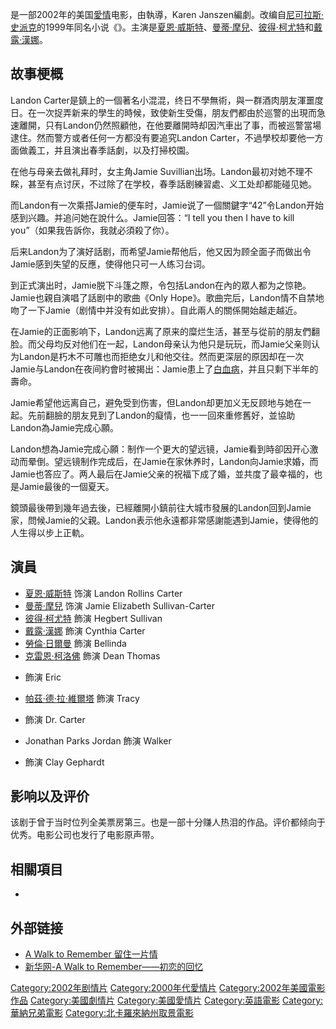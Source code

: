 {{noteTA
|T=zh-cn:初恋的回忆; zh-tw:留住一片情;zh-hk:流星初戀;
|G1=Movie
|G2=Show
|1=zh-cn:初恋的回忆; zh-tw:留住一片情;zh-hk:流星初戀;
}}
{{Infobox film
| name           = 流星初戀
| original_name  = ''A Walk to Remember''
| image          = Walk to remember.jpg
| alt            = 
| caption        =
| director       = {{link-en|亞當·夏克曼|Adam Shankman}}
| producer       = {{Plainlist|
* {{link-en|丹尼斯·蒂·諾威|Denise Di Novi}}
* Hunt Lowry
}}
| screenplay     = Karen Janszen
| based_on       = 《''{{link-en|A Walk to Remember (novel)|A Walk to Remember (novel)|A Walk to Remember}}''》<br />作者：[[尼可拉斯·史派克|尼可拉斯·史派克]]
| starring       = {{Plainlist|
* [[夏恩·威斯特|夏恩·威斯特]]
* [[曼蒂·摩兒|曼蒂·摩兒]]
* [[彼得·柯尤特|彼得·柯尤特]]
* [[戴露·漢娜|戴露·漢娜]]
}}
| music          = {{link-en|默文·華倫|Mervyn Warren}}
| cinematography = {{link-en|胡里奧·麥科特|Julio Macat}}
| editing        = Emma E. Hickox
| studio         = {{Plainlist|
* {{link-en|丹尼斯·蒂·諾威|Denise Di Novi|蒂·諾威影業}}
* Gaylord Films
* Pandora Cinema
}}
| distributor    = [[華納兄弟|華納兄弟]]
| released       =2002年1月25日
| runtime        = 102分鐘<!--Theatrical runtime: 102:05-->
| country        = 美國
| language       = 英語
| budget         = $11,800,000
| gross          = $47,500,000
| cn_name        = 初恋的回忆
| hk_name        = 流星初戀
| tw_name        = 留住一片情
}}
{{作品名稱|name=''A Walk to Remember''|hk=流星初戀|tw=留住一片情|cn=初恋的回忆}}是一部2002年的美国[[愛情片|愛情]]电影，由{{link-en|亞當·夏克曼|Adam Shankman}}執導，Karen Janszen編劇。改编自[[尼可拉斯·史派克|尼可拉斯·史派克]]的1999年同名小说《''{{link-en|A Walk to Remember (novel)|A Walk to Remember (novel)|A Walk to Remember}}''》。主演是[[夏恩·威斯特|夏恩·威斯特]]、[[曼蒂·摩兒|曼蒂·摩兒]]、[[彼得·柯尤特|彼得·柯尤特]]和[[戴露·漢娜|戴露·漢娜]]。

== 故事梗概 ==
Landon Carter是鎮上的一個著名小混混，终日不學無術，與一群酒肉朋友渾噩度日。在一次捉弄新来的學生的時候，致使新生受傷，朋友們都由於巡警的出現而急速離開，只有Landon仍然照顧他，在他要離開時却因汽車出了事，而被巡警當場逮住。然而警方或者任何一方都没有要追究Landon Carter，不過學校却要他一方面做義工，并且演出春季話劇，以及打掃校園。

在他与母亲去做礼拜时，女主角Jamie Suvillian出场。Landon最初对她不理不睬，甚至有点讨厌，不过除了在学校，春季話剧練習處、义工处却都能碰见她。

而Landon有一次乘搭Jamie的便车时，Jamie说了一個關鍵字“42”令Landon开始感到兴趣。并追问她在說什么。Jamie回答：“I tell you then I have to kill you”（如果我告訴你，我就必須殺了你）。

后来Landon为了演好話剧，而希望Jamie帮他后，他又因为顾全面子而做出令Jamie感到失望的反應，使得他只可一人练习台词。

到正式演出时，Jamie脱下斗篷之際，令包括Landon在內的眾人都为之惊艳。Jamie也親自演唱了話剧中的歌曲《Only Hope》。歌曲完后，Landon情不自禁地吻了一下Jamie（剧情中并没有如此安排）。自此兩人的關係開始越走越近。

在Jamie的正面影响下，Landon远离了原来的糜烂生活，甚至与從前的朋友們翻脸。而父母均反对他们在一起，Landon母亲认为他只是玩玩，而Jamie父亲则认为Landon是朽木不可雕也而拒绝女儿和他交往。然而更深层的原因却在一次Jamie与Landon在夜间約會时被揭出：Jamie患上了[[白血病|白血病]]，并且只剩下半年的壽命。

Jamie希望他远离自己，避免受到伤害，但Landon却更加义无反顾地与她在一起。先前翻臉的朋友見到了Landon的癡情，也一一回來重修舊好，並協助Landon為Jamie完成心願。

Landon想為Jamie完成心願：制作一个更大的望远镜，Jamie看到時卻因开心激动而晕倒。望远镜制作完成后，在Jamie在家休养时，Landon向Jamie求婚，而Jamie也答应了。两人最后在Jamie父亲的祝福下成了婚，並共度了最幸福的，也是Jamie最後的一個夏天。

鏡頭最後帶到幾年過去後，已經離開小鎮前往大城市發展的Landon回到Jamie家，問候Jamie的父親。Landon表示他永遠都非常感謝能遇到Jamie，使得他的人生得以步上正軌。

== 演員 ==
* [[夏恩·威斯特|夏恩·威斯特]] 饰演 Landon Rollins Carter
* [[曼蒂·摩兒|曼蒂·摩兒]] 饰演 Jamie Elizabeth Sullivan-Carter
* [[彼得·柯尤特|彼得·柯尤特]] 飾演 Hegbert Sullivan
* [[戴露·漢娜|戴露·漢娜]] 飾演 Cynthia Carter
* [[勞倫·日爾曼|勞倫·日爾曼]] 飾演 Bellinda
* [[克雷恩·柯洛佛|克雷恩·柯洛佛]] 飾演 Dean Thomas
* {{link-en|艾爾·湯普森|Al Thompson (actor)}} 飾演 Eric
* [[帕茲·德·拉·維爾塔|帕茲·德·拉·維爾塔]] 飾演 Tracy
* {{link-en|大衛·李·史密斯|David Lee Smith}} 飾演 Dr. Carter
* Jonathan Parks Jordan 飾演 Walker
* {{link-en|馬特·魯茨|Matt Lutz}} 飾演 Clay Gephardt

== 影响以及评价 ==
该剧于曾于当时位列全美票房第三。也是一部十分赚人热泪的作品。评价都倾向于优秀。电影公司也发行了电影原声带。

== 相關項目 ==
* {{link-id|喬納森姆魯亞和阿莉莎|Daftar adaptasi sinetron}}

== 外部链接 ==
* [http://amanda0721.pixnet.net/blog/post/17780113 A Walk to Remember 留住一片情]{{Wayback|url=http://amanda0721.pixnet.net/blog/post/17780113 |date=20120620161742 }}
* [http://news.xinhuanet.com/ent/2002-01/29/content_258569.htm 新华网-A Walk to Remember——初恋的回忆]{{Wayback|url=http://news.xinhuanet.com/ent/2002-01/29/content_258569.htm |date=20081024143304 }}

{{DEFAULTSORT:A Walk to Remember}}

[[Category:2002年剧情片|Category:2002年剧情片]]
[[Category:2000年代愛情片|Category:2000年代愛情片]]
[[Category:2002年美國電影作品|Category:2002年美國電影作品]]
[[Category:美國劇情片|Category:美國劇情片]]
[[Category:美國愛情片|Category:美國愛情片]]
[[Category:英語電影|Category:英語電影]]
[[Category:華納兄弟電影|Category:華納兄弟電影]]
[[Category:北卡羅來納州取景電影|Category:北卡羅來納州取景電影]]